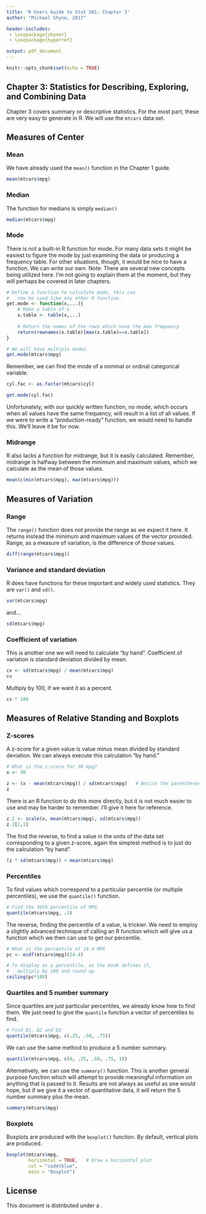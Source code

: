 ```yaml
---
title: 'R Users Guide to Stat 201: Chapter 3'
author: "Michael Shyne, 2017"

header-includes:
 - \usepackage{shyner}
 - \usepackage{hyperref}

output: pdf_document
---
```


```r
knitr::opts_chunk$set(echo = TRUE)
```

## Chapter 3: Statistics for Describing, Exploring, and Combining Data

Chapter 3 covers summary or descriptive statistics. For the most part, these are very easy to generate in R. We will use the `mtcars` data set.

## Measures of Center

### Mean

We have already used the `mean()` function in the Chapter 1 guide.
\smallskip
```r
mean(mtcars$mpg)
```

### Median

The function for medians is simply `median()`
\smallskip
```r
median(mtcars$mpg)
```

### Mode

There is not a built-in R function for mode. For many data sets it might be easiest to figure the mode by just examining the data or producing a frequency table. For other situations, though, it would be nice to have a function. We can write our own. Note: There are several new concepts being utilized here. I'm not going to explain them at the moment, but they will perhaps be covered in later chapters.
\smallskip
```r
# Define a function to calculate mode, this can
#   now be used like any other R function.
get.mode <- function(x,...){
    # Make a table of x
    x.table <- table(x,...)
    
    # Return the names of the rows which have the max frequency
    return(rownames(x.table)[max(x.table)==x.table])
}

# We will have multiple modes
get.mode(mtcars$mpg)
```

Remember, we can find the mode of a nominal or ordinal categorical variable.
\smallskip
```r
cyl.fac <- as.factor(mtcars$cyl)

get.mode(cyl.fac)
```

Unfortunately, with our quickly written function, no mode, which occurs when all values have the same frequency, will result in a list of all values. If we were to write a "production-ready" function, we would need to handle this. We'll leave it be for now.

### Midrange

R also lacks a function for midrange, but it is easily calculated. Remember, midrange is halfway between the minimum and maximum values, which we calculate as the mean of those values.
\smallskip
```r
mean(c(min(mtcars$mpg), max(mtcars$mpg)))
```

## Measures of Variation

### Range

The `range()` function does not provide the range as we expect it here. It returns instead the minimum and maximum values of the vector provided. Range, as a measure of variation, is the difference of those values.
\smallskip
```r
diff(range(mtcars$mpg))
```

### Variance and standard deviation

R does have functions for these important and widely used statistics. They are `var()` and `sd()`.
\smallskip
```r
var(mtcars$mpg)
```
and...
\smallskip
```r
sd(mtcars$mpg)
```

### Coefficient of variation

This is another one we will need to calculate "by hand". Coefficient of variation is standard deviation divided by mean.
\smallskip
```r
cv <- sd(mtcars$mpg) / mean(mtcars$mpg)
cv
```
Multiply by 100, if we want it as a percent.
\smallskip
```r
cv * 100
```

## Measures of Relative Standing and Boxplots

### Z-scores

A z-score for a given value is value minus mean divided by standard deviation. We can always execute this calculation "by hand." 
\smallskip
```r
# What is the z-score for 30 mpg?
x <- 30

z <- (x - mean(mtcars$mpg)) / sd(mtcars$mpg)   # Notice the parentheses
z
```

There is an R function to do this more directly, but it is not much easier to use and may be harder to remember. I'll give it here for reference.
\smallskip
```r
z.2 <- scale(x, mean(mtcars$mpg), sd(mtcars$mpg))
z.2[1,1]
```

The find the reverse, to find a value in the units of the data set corresponding to a given z-score, again the simplest method is to just do the calculation "by hand".
\smallskip
```r
(z * sd(mtcars$mpg)) + mean(mtcars$mpg)
```

### Percentiles

To find values which correspond to a particular percentile (or multiple percentiles), we use the `quantile()` function.
\smallskip
```r
# Find the 30th percentile of MPG
quantile(mtcars$mpg, .3)
```

The reverse, finding the percentile of a value, is trickier. We need to employ a slightly advanced technique of calling an R function which will give us a function which we then can use to get our percentile. 
\smallskip
```r
# What is the percentile of 24.4 MPG
pc <- ecdf(mtcars$mpg)(24.4)

# To display as a percentile, as the book defines it,
#   multiply by 100 and round up
ceiling(pc*100)
```

### Quartiles and 5 number summary

Since quartiles are just particular percentiles, we already know how to find them. We just need to give the `quantile` function a vector of percentiles to find.
\smallskip
```r
# Find Q1, Q2 and Q3
quantile(mtcars$mpg, c(.25, .50, .75))
```

We can use the same method to produce a 5 number summary.
\smallskip
```r
quantile(mtcars$mpg, c(0, .25, .50, .75, 1))
```

Alternatively, we can use the `summary()` function. This is another general purpose function which will attempt to provide meaningful information on anything that is passed to it. Results are not always as useful as one would hope, but if we give it a vector of quantitative data, it will return the 5 number summary plus the mean.
\smallskip
```r
summary(mtcars$mpg)
```

### Boxplots

Boxplots are produced with the `boxplot()` function. By default, vertical plots are produced.
\smallskip
```r
boxplot(mtcars$mpg, 
        horizontal = TRUE,   # Draw a horizontal plot
        col = "cadetblue",
        main = "Boxplot")
```

\vspace{3in}
## License

\includegraphics{cc_small}

This document is distributed under a \href{http://creativecommons.org/licenses/by-nc-sa/4.0/}{Creative Commons Attribution-NonCommercial-ShareAlike 4.0 International License}.
